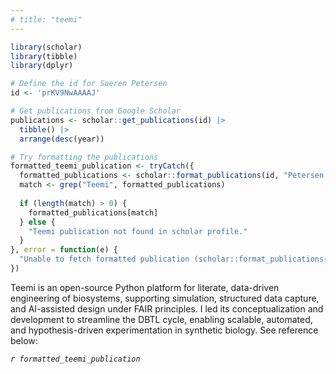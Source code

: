 ```yaml
---
# title: "teemi"
---
```


```r

library(scholar)
library(tibble)
library(dplyr)

# Define the id for Soeren Petersen
id <- 'prKV9NwAAAAJ'

# Get publications from Google Scholar
publications <- scholar::get_publications(id) |> 
  tibble() |> 
  arrange(desc(year))

# Try formatting the publications
formatted_teemi_publication <- tryCatch({
  formatted_publications <- scholar::format_publications(id, "Petersen, S.")
  match <- grep("Teemi", formatted_publications)
  
  if (length(match) > 0) {
    formatted_publications[match]
  } else {
    "Teemi publication not found in scholar profile."
  }
}, error = function(e) {
  "Unable to fetch formatted publication (scholar::format_publications() failed)."
})

```

Teemi is an open-source Python platform for literate, data-driven engineering of biosystems, supporting simulation, structured data capture, and AI-assisted design under FAIR principles. I led its conceptualization and development to streamline the DBTL cycle, enabling scalable, automated, and hypothesis-driven experimentation in synthetic biology. See reference below:

*`r formatted_teemi_publication`*

